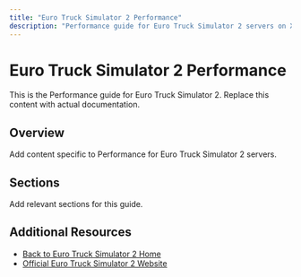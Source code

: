 ```yaml
---
title: "Euro Truck Simulator 2 Performance"
description: "Performance guide for Euro Truck Simulator 2 servers on XGamingServer"
---
```


# Euro Truck Simulator 2 Performance

This is the Performance guide for Euro Truck Simulator 2. Replace this content with actual documentation.

## Overview

Add content specific to Performance for Euro Truck Simulator 2 servers.

## Sections

Add relevant sections for this guide.

## Additional Resources

- [Back to Euro Truck Simulator 2 Home](./index)
- [Official Euro Truck Simulator 2 Website](https://example.com)
